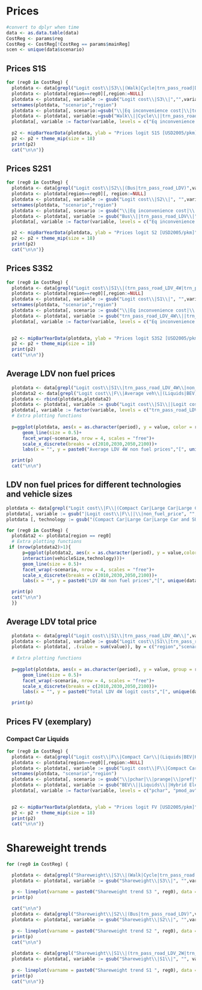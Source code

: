 # Prices 

```r
#convert to dplyr when time
data <- as.data.table(data)
CostReg <- params$reg
CostReg <- CostReg[!CostReg == params$mainReg]
scen <- unique(data$scenario)
```

## Prices S1S
```r

  
 
  
for (reg0 in CostReg) {
  plotdata <- data[grepl("Logit cost\\|S3\\|(Walk|Cycle|trn_pass_road|Domestic Aviation|Passenger Rail|HSR)",variable)]
  plotdata <- plotdata[region==reg0][,region:=NULL]
  plotdata <- plotdata[, variable := gsub("Logit cost\\|S3\\|","",variable)][period %in% params$yearsBarPlot]
  setnames(plotdata, "scenario","region")
  plotdata <- plotdata[, scenario:=gsub("\\|Eq inconvenience cost|\\|tot_VOT_price|\\|fuel_price_pkm|\\|non_fuel_price","",variable)]
  plotdata <- plotdata[, variable:=gsub("Walk\\||Cycle\\||trn_pass_road\\||Domestic Aviation\\||Passenger Rail\\||HSR\\|","",variable)]
  plotdata[, variable := factor(variable, levels = c("Eq inconvenience cost","tot_VOT_price","fuel_price_pkm","non_fuel_price"))]
  
  p2 <- mipBarYearData(plotdata, ylab = "Prices logit S1S [USD2005/pkm]", title = paste0("Prices logit S1S ",reg0) )
  p2 <- p2 + theme_mip(size = 18)
  print(p2)
  cat("\n\n")}

```

## Prices S2S1
```r

for (reg0 in CostReg) {
  plotdata <- data[grepl("Logit cost\\|S2\\|(Bus|trn_pass_road_LDV)",variable)]
  plotdata <- plotdata[region==reg0][, region:=NULL]
  plotdata <- plotdata[, variable := gsub("Logit cost\\|S2\\|", "",variable)][period %in% params$yearsBarPlot]
  setnames(plotdata, "scenario","region")
  plotdata <- plotdata[, scenario := gsub("\\|Eq inconvenience cost|\\|tot_VOT_price|\\|fuel_price_pkm|\\|non_fuel_price", "", variable)]
  plotdata <- plotdata[, variable := gsub("Bus\\||trn_pass_road_LDV\\|","", variable)]
  plotdata[, variable := factor(variable, levels = c("Eq inconvenience cost","tot_VOT_price","fuel_price_pkm","non_fuel_price"))]

  p2 <- mipBarYearData(plotdata, ylab = "Prices logit S2 [USD2005/pkm]", title = paste0("Prices logit S2S1 ",reg0))
  p2 <- p2 + theme_mip(size = 18)
  print(p2)
  cat("\n\n")}

```

## Prices S3S2
```r

for (reg0 in CostReg) {
  plotdata <- data[grepl("Logit cost\\|S1\\|(trn_pass_road_LDV_4W|trn_pass_road_LDV_2W)",variable)]
  plotdata <- plotdata[region==reg0][,region:=NULL]
  plotdata <- plotdata[, variable := gsub("Logit cost\\|S1\\|", "",variable)][period %in% params$yearsBarPlot]  
  setnames(plotdata, "scenario","region")
  plotdata <- plotdata[, scenario := gsub("\\|Eq inconvenience cost|\\|tot_VOT_price|\\|fuel_price_pkm|\\|non_fuel_price", "", variable)]
  plotdata <- plotdata[, variable := gsub("trn_pass_road_LDV_4W\\||trn_pass_road_LDV_2W\\|", "", variable)]
  plotdata[, variable := factor(variable, levels = c("Eq inconvenience cost","tot_VOT_price","fuel_price_pkm","non_fuel_price"))]
  

  p2 <- mipBarYearData(plotdata, ylab = "Prices logit S3S2 [USD2005/pkm]", title = paste0("Prices logit S3S2 ",reg0))
  p2 <- p2 + theme_mip(size = 18)
  print(p2)
  cat("\n\n")}

```

## Average LDV non fuel prices 
```r

  plotdata <- data[grepl("Logit cost\\|S1\\|trn_pass_road_LDV_4W\\|non_fuel_price", variable) & period %in% params$yearsScen & region %in% CostReg]
  plotdata2 <- data[grepl("Logit cost\\|F\\|Average veh\\|(Liquids|BEV)\\|non_fuel_price",variable) & period %in% params$yearsScen & region %in% CostReg]
  plotdata <- rbind(plotdata,plotdata2)
  plotdata <- plotdata[, variable := gsub("Logit cost\\|S1\\||Logit cost\\|F\\|", "",variable)]
  plotdata[, variable := factor(variable, levels = c("trn_pass_road_LDV_4W|non_fuel_price","Average veh|BEV|non_fuel_price","Average veh|Liquids|non_fuel_price"))]
  # Extra plotting functions
 
  p=ggplot(plotdata, aes(x = as.character(period), y = value, color = region, linetype = variable, group = interaction(region,variable)))+
      geom_line(size = 0.5)+
      facet_wrap(~scenario, nrow = 4, scales = "free")+
      scale_x_discrete(breaks = c(2010,2030,2050,2100))+
      labs(x = "", y = paste0("Average LDV 4W non fuel prices","[", unique(data$unit),"]"), title = paste0("Average LDV 4W non fuel prices"))

  print(p)
  cat("\n\n")


```

## LDV non fuel prices for different technologies and vehicle sizes
```r

plotdata <- data[grepl("Logit cost\\|F\\|(Compact Car|Large Car|Large Car and SUV|Light Truck and SUV|Midsize Car|Mini Car|Subcompact Car|Van)\\|(Liquids|BEV)\\|non_fuel_price",variable) & period %in% params$yearsScen & region %in% CostReg]
plotdata[, variable := gsub("|Logit cost\\|F\\||\\|non_fuel_price", "",variable)]
plotdata [, technology := gsub("(Compact Car|Large Car|Large Car and SUV|Light Truck and SUV|Midsize Car|Mini Car|Subcompact Car|Van)\\|", "",variable)][, vehicleSize := gsub("\\|(Liquids|BEV)", "",variable)][, variable := NULL]

for (reg0 in CostReg) {  
  plotdata2 <- plotdata[region == reg0]
  # Extra plotting functions
 if (nrow(plotdata2)>1){
      p=ggplot(plotdata2, aes(x = as.character(period), y = value,color = vehicleSize, linetype = technology, group =
      interaction(vehicleSize,technology)))+
      geom_line(size = 0.5)+
      facet_wrap(~scenario, nrow = 4, scales = "free")+
      scale_x_discrete(breaks = c(2010,2030,2050,2100))+
      labs(x = "", y = paste0("LDV 4W non fuel prices","[", unique(data$unit),"]"), title = paste0("LDV 4W non fuel prices ", reg0))

  print(p)
  cat("\n\n")
  }}


```

## Average LDV total price
```r

  plotdata <- data[grepl("Logit cost\\|S1\\|trn_pass_road_LDV_4W\\|",variable) & period %in%   params$yearsScen & region %in% params$reg]
  plotdata <- plotdata[, variable := gsub("Logit cost\\|S1\\|trn_pass_road_LDV_4W\\|", "",variable)]
  plotdata <- plotdata[, .(value = sum(value)), by = c("region","scenario","period","unit")]
  
  # Extra plotting functions
 
  p=ggplot(plotdata, aes(x = as.character(period), y = value, group = region, color = region))+
      geom_line(size = 0.5)+
      facet_wrap(~scenario, nrow = 4, scales = "free")+
      scale_x_discrete(breaks = c(2010,2030,2050,2100))+
      labs(x = "", y = paste0("Total LDV 4W logit costs","[", unique(data$unit),"]"), title = paste0("Total LDV 4W logit costs"))

  print(p)


```

## Prices FV (exemplary)
### Compact Car Liquids
```r
for (reg0 in CostReg) {
  plotdata <- data[grepl("Logit cost\\|F\\|Compact Car\\|(Liquids|BEV|Hybrid Electric|FCEV|NG)",variable)]
  plotdata <- plotdata[region==reg0][,region:=NULL]
  plotdata <- plotdata[, variable := gsub("Logit cost\\|F\\|Compact Car\\|", "",variable)][period %in% params$yearsBarPlot]  
  setnames(plotdata, "scenario","region")
  plotdata <- plotdata[, scenario := gsub("\\|pchar|\\|prange|\\|pref|\\|pmod_av|\\|prisk|\\|pinco_tot|\\|tot_VOT_price|\\|fuel_price_pkm|\\|non_fuel_price", "", variable)]
  plotdata <- plotdata[, variable := gsub("BEV\\||Liquids\\||Hybrid Electric\\||FCEV\\||NG\\|", "", variable)]
  plotdata[, variable := factor(variable, levels = c("pchar", "pmod_av", "prisk", "pref", "prange", "pinco_tot", "tot_VOT_price","fuel_price_pkm","non_fuel_price"))]
  

  p2 <- mipBarYearData(plotdata, ylab = "Prices logit FV [USD2005/pkm]", title = paste0("Compact Car Liquids ", reg0))
  p2 <- p2 + theme_mip(size = 18)
  print(p2)
  cat("\n\n")}

```
# Shareweight trends
```r


for (reg0 in CostReg) {

  plotdata <- data[grepl("Shareweight\\|S3\\|(Walk|Cycle|trn_pass_road|Domestic Aviation|Passenger Rail|HSR)",variable) & region == reg0]
  plotdata <- plotdata[, variable := gsub("Shareweight\\|S3\\|", "",variable)]

  p <- lineplot(varname = paste0("Shareweight trend S3 ", reg0), data = plotdata)
  print(p)
  
  cat("\n\n")
  plotdata <- data[grepl("Shareweight\\|S2\\|(Bus|trn_pass_road_LDV)",variable) & region == reg0]
  plotdata <- plotdata[, variable := gsub("Shareweight\\|S2\\|", "",variable)]
  
  p <- lineplot(varname = paste0("Shareweight trend S2 ", reg0), data = plotdata)
  print(p)
  cat("\n\n")
  
  plotdata <- data[grepl("Shareweight\\|S1\\|(trn_pass_road_LDV_2W|trn_pass_road_LDV_4W)",variable) & region == reg0]
  plotdata <- plotdata[, variable := gsub("Shareweight\\|S1\\|", "", variable)]
  
  p <- lineplot(varname = paste0("Shareweight trend S1 ", reg0), data = plotdata)
  print(p)
  cat("\n\n")}


```
